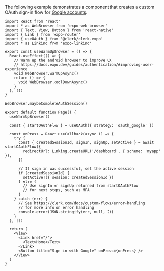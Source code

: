 The following example demonstrates a component that creates a custom OAuth sign-in flow for [Google accounts](/docs/authentication/social-connections/google).

```tsx {{ filename: 'app/(auth)/sign-in.tsx', collapsible: true }}
import React from 'react'
import * as WebBrowser from 'expo-web-browser'
import { Text, View, Button } from 'react-native'
import { Link } from 'expo-router'
import { useOAuth } from '@clerk/clerk-expo'
import * as Linking from 'expo-linking'

export const useWarmUpBrowser = () => {
  React.useEffect(() => {
    // Warm up the android browser to improve UX
    // https://docs.expo.dev/guides/authentication/#improving-user-experience
    void WebBrowser.warmUpAsync()
    return () => {
      void WebBrowser.coolDownAsync()
    }
  }, [])
}

WebBrowser.maybeCompleteAuthSession()

export default function Page() {
  useWarmUpBrowser()

  const { startOAuthFlow } = useOAuth({ strategy: 'oauth_google' })

  const onPress = React.useCallback(async () => {
    try {
      const { createdSessionId, signIn, signUp, setActive } = await startOAuthFlow({
        redirectUrl: Linking.createURL('/dashboard', { scheme: 'myapp' }),
      })

      // If sign in was successful, set the active session
      if (createdSessionId) {
        setActive!({ session: createdSessionId })
      } else {
        // Use signIn or signUp returned from startOAuthFlow
        // for next steps, such as MFA
      }
    } catch (err) {
      // See https://clerk.com/docs/custom-flows/error-handling
      // for more info on error handling
      console.error(JSON.stringify(err, null, 2))
    }
  }, [])

  return (
    <View>
      <Link href="/">
        <Text>Home</Text>
      </Link>
      <Button title="Sign in with Google" onPress={onPress} />
    </View>
  )
}
```

